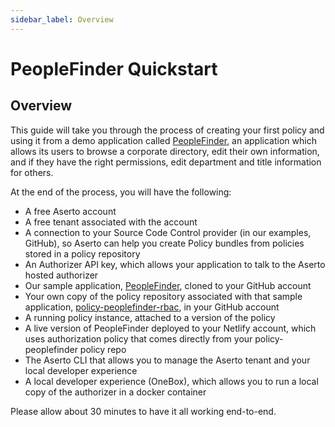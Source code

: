 ```yaml
---
sidebar_label: Overview
---
```


# PeopleFinder Quickstart

## Overview

This guide will take you through the process of creating your first policy and using it from a
demo application called [PeopleFinder](https://github.com/aserto-demo/peoplefinder-acmecorp),
an application which allows its users to browse a corporate directory, edit their own information,
and if they have the right permissions, edit department and title information for others.

At the end of the process, you will have the following:

- A free Aserto account
- A free tenant associated with the account
- A connection to your Source Code Control provider (in our examples, GitHub), so Aserto can help you create Policy bundles from policies stored in a policy repository
- An Authorizer API key, which allows your application to talk to the Aserto hosted authorizer
- Our sample application, [PeopleFinder](https://github.com/aserto-demo/peoplefinder-acmecorp), cloned to your GitHub account
- Your own copy of the policy repository associated with that sample application, [policy-peoplefinder-rbac](https://github.com/aserto-dev/policy-peoplefinder-rbac), in your GitHub account
- A running policy instance, attached to a version of the policy
- A live version of PeopleFinder deployed to your Netlify account, which uses authorization policy that comes directly from your policy-peoplefinder policy repo
- The Aserto CLI that allows you to manage the Aserto tenant and your local developer experience
- A local developer experience (OneBox), which allows you to run a local copy of the authorizer in a docker container

Please allow about 30 minutes to have it all working end-to-end.
